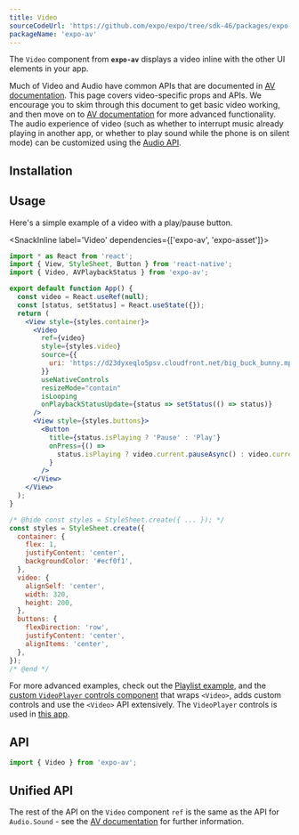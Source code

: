 ```yaml
---
title: Video
sourceCodeUrl: 'https://github.com/expo/expo/tree/sdk-46/packages/expo-av'
packageName: 'expo-av'
---
```



The `Video` component from **`expo-av`** displays a video inline with the other UI elements in your app.

Much of Video and Audio have common APIs that are documented in [AV documentation](av.mdx). This page covers video-specific props and APIs. We encourage you to skim through this document to get basic video working, and then move on to [AV documentation](av.mdx) for more advanced functionality. The audio experience of video (such as whether to interrupt music already playing in another app, or whether to play sound while the phone is on silent mode) can be customized using the [Audio API](audio.mdx).

<PlatformsSection android emulator ios simulator web />

## Installation

<APIInstallSection />

## Usage

Here's a simple example of a video with a play/pause button.

<SnackInline label='Video' dependencies={['expo-av', 'expo-asset']}>

```jsx
import * as React from 'react';
import { View, StyleSheet, Button } from 'react-native';
import { Video, AVPlaybackStatus } from 'expo-av';

export default function App() {
  const video = React.useRef(null);
  const [status, setStatus] = React.useState({});
  return (
    <View style={styles.container}>
      <Video
        ref={video}
        style={styles.video}
        source={{
          uri: 'https://d23dyxeqlo5psv.cloudfront.net/big_buck_bunny.mp4',
        }}
        useNativeControls
        resizeMode="contain"
        isLooping
        onPlaybackStatusUpdate={status => setStatus(() => status)}
      />
      <View style={styles.buttons}>
        <Button
          title={status.isPlaying ? 'Pause' : 'Play'}
          onPress={() =>
            status.isPlaying ? video.current.pauseAsync() : video.current.playAsync()
          }
        />
      </View>
    </View>
  );
}

/* @hide const styles = StyleSheet.create({ ... }); */
const styles = StyleSheet.create({
  container: {
    flex: 1,
    justifyContent: 'center',
    backgroundColor: '#ecf0f1',
  },
  video: {
    alignSelf: 'center',
    width: 320,
    height: 200,
  },
  buttons: {
    flexDirection: 'row',
    justifyContent: 'center',
    alignItems: 'center',
  },
});
/* @end */
```

</SnackInline>

For more advanced examples, check out the [Playlist example](https://github.com/expo/playlist-example/blob/master/App.js), and the [custom `VideoPlayer` controls component](https://github.com/ihmpavel/expo-video-player/blob/master/lib/index.tsx) that wraps `<Video>`, adds custom controls and use the `<Video>` API extensively. The `VideoPlayer` controls is used in [this app](https://github.com/expo/harvard-cs50-app).

## API

```js
import { Video } from 'expo-av';
```

<APISection packageName="expo-video" apiName="Video" strictTypes />

## Unified API

The rest of the API on the `Video` component `ref` is the same as the API for `Audio.Sound` - see the [AV documentation](av/#playback) for further information.
